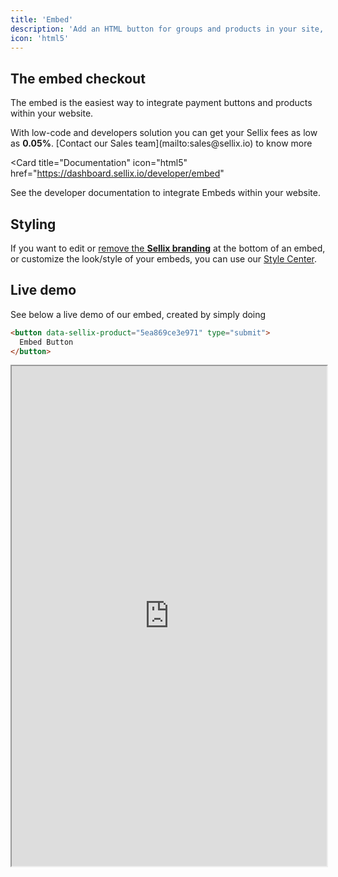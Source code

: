 ```yaml
---
title: 'Embed'
description: 'Add an HTML button for groups and products in your site, effectively accepting payments in a matter of seconds'
icon: 'html5'
---
```


## The embed checkout

The embed is the easiest way to integrate payment buttons and products within your website.

<Info>
  With low-code and developers solution you can get your Sellix fees as low as <b>0.05%</b>.
  [Contact our Sales team](mailto:sales@sellix.io) to know more
</Info>

<Card
  title="Documentation"
  icon="html5"
  href="https://dashboard.sellix.io/developer/embed"
>
  See the developer documentation to integrate Embeds within your website.
</Card>

## Styling
If you want to edit or [remove the **Sellix branding**](https://help.sellix.io/en/articles/9817382-how-to-disable-powered-by-sellix-in-the-new-embed-version) at the bottom of an embed, or customize the look/style of your embeds, you can use our [Style Center](https://docs.sellix.io/products/style-center).


## Live demo

See below a live demo of our embed, created by simply doing

```html
<button data-sellix-product="5ea869ce3e971" type="submit">
  Embed Button
</button>
```

<iframe width="100%" height="800px" src="https://embed.sellix.io/product/5ea869ce3e971"> </iframe>